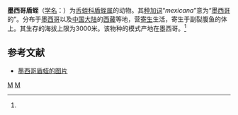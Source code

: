 {{Speciesbox
| genus = Placobdella
| species = mexicana
| authority = (Moore, 1898)<ref name='id10264'>{{cite web| url =http://www.bioinfo.cn/db05/BjdwSpecies.php?action=view&id=10264| title =墨西哥盾蛭| work =《中国动物物种编目数据库》| publisher =中国科学院微生物研究所| author =中国科学院动物研究所| accessdate =2009-04-16| deadurl =yes| archiveurl =https://web.archive.org/web/20160305040210/http://www.bioinfo.cn/db05/BjdwSpecies.php?action=view&id=10264| archivedate =2016-03-05}}</ref>
}}

'''墨西哥盾蛭'''（[[学名|学名]]：{{lang|la|''Placobdella mexicana''}}）为[[舌蛭科|舌蛭科]][[盾蛭属|盾蛭属]]的动物。其[[种加词|种加词]]“''mexicana''”意为“[[墨西哥|墨西哥]]的”。分布于[[墨西哥|墨西哥]]以及[[中国大陆|中国大陆]]的[[西藏|西藏]]等地，营[[寄生|寄生]]生活，寄生于副裂腹鱼的体上。其生存的海拔上限为3000米。该物种的模式产地在墨西哥。<ref name='id10264'/>

== 参考文献 ==
{{reflist}}
* [http://bdi.conabio.gob.mx/fotoweb/cache/5005/Animales/Invertebrados/AOF%200111%20Placobdella%20mexicana.t5b58880e.m400.wConabioCornerCopy.jpg.xKm9klDQNDd5achUmD7XYsjRs9x2tp27D7wNdvQPs_l8.JPG 墨西哥盾蛭的图片]

{{Taxonbar|from=Q10931384}}

[[Category:盾蛭属|M]]
[[Category:1898年描述的动物|M]]


{{环节动物小作品}}